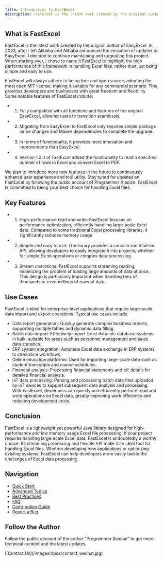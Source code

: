 ```yaml
---
title: Introduction to FastExcel
description: FastExcel is the latest work created by the original author of EasyExcel
---
```


## What is FastExcel

FastExcel is the latest work created by the original author of EasyExcel. In 2023, after I left Alibaba and Alibaba announced the cessation of updates to EasyExcel, I decided to continue maintaining and upgrading this project. When starting over, I chose to name it FastExcel to highlight the high performance of this framework in handling Excel files, rather than just being simple and easy to use.

FastExcel will always adhere to being free and open source, adopting the most open MIT license, making it suitable for any commercial scenario. This provides developers and businesses with great freedom and flexibility. Some notable features of FastExcel include:

- 1. Fully compatible with all functions and features of the original EasyExcel, allowing users to transition seamlessly.
- 2. Migrating from EasyExcel to FastExcel only requires simple package name changes and Maven dependencies to complete the upgrade.
- 3. In terms of functionality, it provides more innovation and improvements than EasyExcel.
- 4. Version 1.0.0 of FastExcel added the functionality to read a specified number of rows in Excel and convert Excel to PDF.

We plan to introduce more new features in the future to continuously enhance user experience and tool utility. Stay tuned for updates on FastExcel by following the public account of Programmer Xiaolan. FastExcel is committed to being your best choice for handling Excel files.

## Key Features

- 1. High-performance read and write: FastExcel focuses on performance optimization, efficiently handling large-scale Excel data. Compared to some traditional Excel processing libraries, it significantly reduces memory usage.
- 2. Simple and easy to use: The library provides a concise and intuitive API, allowing developers to easily integrate it into projects, whether for simple Excel operations or complex data processing.
- 3. Stream operations: FastExcel supports streaming reading, minimizing the problem of loading large amounts of data at once. This design is particularly important when handling tens of thousands or even millions of rows of data.

## Use Cases
FastExcel is ideal for enterprise-level applications that require large-scale data import and export operations. Typical use cases include:

- Data report generation: Quickly generate complex business reports, supporting multiple tables and dynamic data filling.
- Batch data import: Effectively import Excel data into database systems in bulk, suitable for areas such as personnel management and sales data statistics.
- ERP system integration: Automate Excel data exchange in ERP systems to streamline workflows.
- Online education platforms: Used for importing large-scale data such as student transcripts and course schedules.
- Financial analysis: Processing financial statements and bill details for detailed financial analysis.
- IoT data processing: Parsing and processing batch data files uploaded by IoT devices to support subsequent data analysis and processing.
With FastExcel, developers can quickly and efficiently perform read and write operations on Excel data, greatly improving work efficiency and reducing development costs.

## Conclusion

FastExcel is a lightweight yet powerful Java library designed for high-performance and low memory usage Excel file processing. If your project requires handling large-scale Excel data, FastExcel is undoubtedly a worthy choice. Its streaming processing and flexible API make it an ideal tool for handling Excel files. Whether developing new applications or optimizing existing systems, FastExcel can help developers more easily tackle the challenges of Excel data processing.

## Navigation

- [Quick Start](/docs/intro/quick_start)
- [Advanced Topics](/docs/advance_api) 
- [Best Practices](/docs/best_practices)
- [FAQ](/docs/FAQ)
- [Contribution Guide](/docs/contribution)
- [Report a Bug](/docs/bug)

## Follow the Author
Follow the public account of the author "Programmer Xiaolan" to get more technical content and the latest updates.

<div style={{maxWidth: '500px'}}>
![Contact Us](/images/docs/contact_wechat.jpg)
</div>